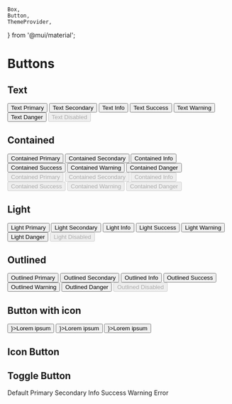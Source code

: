 	Box,
	Button,
	ThemeProvider,
} from '@mui/material';

<Meta title="Mui Components/Input/Button" />

# Buttons

## Text

<ThemeProvider theme={theme}>
	<Box sx={{ display: 'flex', gap: 2, flexWrap: 'wrap' }}>
		<Button variant="text" color="primary">Text Primary</Button>
		<Button variant="text" color="secondary">Text Secondary</Button>
		<Button variant="text" color="info">Text Info</Button>
		<Button variant="text" color="success">Text Success</Button>
		<Button variant="text" color="warning">Text Warning</Button>
		<Button variant="text" color="error">Text Danger</Button>
		<Button variant="text" disabled>Text Disabled</Button>
	</Box>
</ThemeProvider>

## Contained

<ThemeProvider theme={theme}>
	<Box sx={{ display: 'flex', gap: 2, flexWrap: 'wrap' }}>
		<Button variant="contained" color="primary">Contained Primary</Button>
		<Button variant="contained" color="secondary">Contained Secondary</Button>
		<Button variant="contained" color="info">Contained Info</Button>
		<Button variant="contained" color="success">Contained Success</Button>
		<Button variant="contained" color="warning">Contained Warning</Button>
		<Button variant="contained" color="error">Contained Danger</Button>
	</Box>
	<Box sx={{ display: 'flex', gap: 2, flexWrap: 'wrap', mt: 2 }}>
		<Button variant="contained" disabled color="primary">Contained Primary</Button>
		<Button variant="contained" disabled color="secondary">Contained Secondary</Button>
		<Button variant="contained" disabled color="info">Contained Info</Button>
		<Button variant="contained" disabled color="success">Contained Success</Button>
		<Button variant="contained" disabled color="warning">Contained Warning</Button>
		<Button variant="contained" disabled color="error">Contained Danger</Button>
	</Box>
</ThemeProvider>

## Light

<ThemeProvider theme={theme}>
	<Box sx={{ display: 'flex', gap: 2, flexWrap: 'wrap' }}>
		<Button variant="light" color="primary">Light Primary</Button>
		<Button variant="light" color="secondary">Light Secondary</Button>
		<Button variant="light" color="info">Light Info</Button>
		<Button variant="light" color="success">Light Success</Button>
		<Button variant="light" color="warning">Light Warning</Button>
		<Button variant="light" color="error">Light Danger</Button>
		<Button variant="light" disabled>Light Disabled</Button>
	</Box>
</ThemeProvider>

## Outlined

<ThemeProvider theme={theme}>
	<Box sx={{ display: 'flex', gap: 2, flexWrap: 'wrap' }}>
		<Button variant="outlined" color="primary">Outlined Primary</Button>
		<Button variant="outlined" color="secondary">Outlined Secondary</Button>
		<Button variant="outlined" color="info">Outlined Info</Button>
		<Button variant="outlined" color="success">Outlined Success</Button>
		<Button variant="outlined" color="warning">Outlined Warning</Button>
		<Button variant="outlined" color="error">Outlined Danger</Button>
		<Button variant="outlined" disabled>Outlined Disabled</Button>
	</Box>
</ThemeProvider>

## Button with icon

<ThemeProvider theme={theme}>
	<Box sx={{ display: 'flex', gap: 2, flexWrap: 'wrap' }}>
		<Button color="primary" startIcon={<FontAwesomeIcon icon={faMagic} />}>Lorem ipsum</Button>
		<Button variant="contained" color="primary" startIcon={<FontAwesomeIcon icon={faTrashCan} />}>Lorem ipsum</Button>
		<Button variant="outlined" color="primary" endIcon={<FontAwesomeIcon icon={faPlus} />}>Lorem ipsum</Button>
	</Box>
</ThemeProvider>

## Icon Button

<ThemeProvider theme={theme}>
	<Box sx={{ display: 'flex', gap: 3, flexWrap: 'wrap' }}>
		<IconButton aria-label="download">
			<FontAwesomeIcon icon={faDownload} />
		</IconButton>
		<IconButton aria-label="delete">
			<FontAwesomeIcon icon={faTrashCan} />
		</IconButton>
		<IconButton aria-label="expand">
			<FontAwesomeIcon icon={faUpRightAndDownLeftFromCenter} />
		</IconButton>
	</Box>
	<Box sx={{ display: 'flex', alignItems: 'center', gap: 3, flexWrap: 'wrap', mt: 2 }}>
		<IconButton aria-label="close" size="small">
			<FontAwesomeIcon icon={faClose} />
		</IconButton>
		<IconButton aria-label="close" size="medium">
			<FontAwesomeIcon icon={faClose} />
		</IconButton>
		<IconButton aria-label="close" size="large">
			<FontAwesomeIcon icon={faClose} />
		</IconButton>
	</Box>
</ThemeProvider>

## Toggle Button

<ThemeProvider theme={theme}>
	<Box sx={{ display: 'flex', gap: 2, flexWrap: 'wrap' }}>
		<LensToggle />
		<LensToggle color="primary" />
		<LensToggle color="secondary" />
		<LensToggle color="info" />
		<LensToggle color="success" />
		<LensToggle color="warning" />
		<LensToggle color="error" />
	</Box>
	<Box sx={{ display: 'flex', gap: 2, mt: 2, flexWrap: 'wrap' }}>
		<LensToggle>Default</LensToggle>
		<LensToggle color="primary">Primary</LensToggle>
		<LensToggle color="secondary">Secondary</LensToggle>
		<LensToggle color="info">Info</LensToggle>
		<LensToggle color="success">Success</LensToggle>
		<LensToggle color="warning">Warning</LensToggle>
		<LensToggle color="error">Error</LensToggle>
	</Box>
</ThemeProvider> 